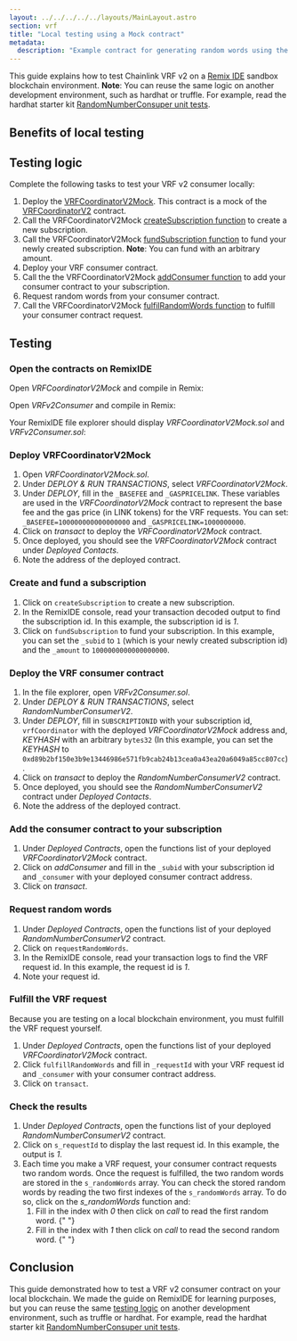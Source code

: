 ```yaml
---
layout: ../../../../../layouts/MainLayout.astro
section: vrf
title: "Local testing using a Mock contract"
metadata:
  description: "Example contract for generating random words using the VRF v2 subscription method on your local blockchain using a mock contract."
---
```



<VrfCommon callout="subscription" />

This guide explains how to test Chainlink VRF v2 on a [Remix IDE](https://remix-ide.readthedocs.io/en/latest/run.html#environment) sandbox blockchain environment. **Note**: You can reuse the same logic on another development environment, such as hardhat or truffle. For example, read the hardhat starter kit [RandomNumberConsuper unit tests](https://github.com/smartcontractkit/hardhat-starter-kit/blob/main/test/unit/RandomNumberConsumer.spec.js).

## Benefits of local testing

<ContentCommon section="localTestingBenefits" />

## Testing logic

Complete the following tasks to test your VRF v2 consumer locally:

1. Deploy the [VRFCoordinatorV2Mock](https://github.com/smartcontractkit/chainlink/blob/develop/contracts/src/v0.8/mocks/VRFCoordinatorV2Mock.sol). This contract is a mock of the [VRFCoordinatorV2](https://github.com/smartcontractkit/chainlink/blob/develop/contracts/src/v0.8/VRFCoordinatorV2.sol) contract.
1. Call the VRFCoordinatorV2Mock [createSubscription function](https://github.com/smartcontractkit/chainlink/blob/abf1d19c147c4fd54173b48140706780b53be474/contracts/src/v0.8/mocks/VRFCoordinatorV2Mock.sol#L176) to create a new subscription.
1. Call the VRFCoordinatorV2Mock [fundSubscription function](https://github.com/smartcontractkit/chainlink/blob/abf1d19c147c4fd54173b48140706780b53be474/contracts/src/v0.8/mocks/VRFCoordinatorV2Mock.sol#L138) to fund your newly created subscription. **Note**: You can fund with an arbitrary amount.
1. Deploy your VRF consumer contract.
1. Call the the VRFCoordinatorV2Mock [addConsumer function](https://github.com/smartcontractkit/chainlink/blob/abf1d19c147c4fd54173b48140706780b53be474/contracts/src/v0.8/mocks/VRFCoordinatorV2Mock.sol#L229) to add your consumer contract to your subscription.
1. Request random words from your consumer contract.
1. Call the VRFCoordinatorV2Mock [fulfilRandomWords function](https://github.com/smartcontractkit/chainlink/blob/abf1d19c147c4fd54173b48140706780b53be474/contracts/src/v0.8/mocks/VRFCoordinatorV2Mock.sol#L88) to fulfill your consumer contract request.

## Testing

### Open the contracts on RemixIDE

Open _VRFCoordinatorV2Mock_ and compile in Remix:

<CodeSample src="samples/VRF/mock/VRFCoordinatorV2Mock.sol" />

Open _VRFv2Consumer_ and compile in Remix:

<CodeSample src="samples/VRF/mock/VRFv2Consumer.sol" />

Your RemixIDE file explorer should display _VRFCoordinatorV2Mock.sol_ and _VRFv2Consumer.sol_:

<ClickToZoom src="/images/vrf/mock/v2-subscription-remix-fileexplorer.jpg" />

### Deploy VRFCoordinatorV2Mock

1. Open _VRFCoordinatorV2Mock.sol_.
1. Under _DEPLOY & RUN TRANSACTIONS_, select _VRFCoordinatorV2Mock_.
   <ClickToZoom src="/images/vrf/mock/v2-deploymock.jpg" />
1. Under _DEPLOY_, fill in the `_BASEFEE` and `_GASPRICELINK`. These variables are used in the _VRFCoordinatorV2Mock_ contract to represent the base fee and the gas price (in LINK tokens) for the VRF requests. You can set: `_BASEFEE=100000000000000000` and `_GASPRICELINK=1000000000`.
1. Click on _transact_ to deploy the _VRFCoordinatorV2Mock_ contract.
1. Once deployed, you should see the _VRFCoordinatorV2Mock_ contract under _Deployed Contacts_.
   <ClickToZoom src="/images/vrf/mock/v2-deployedmock.jpg" />
1. Note the address of the deployed contract.

### Create and fund a subscription

1. Click on `createSubscription` to create a new subscription.
1. In the RemixIDE console, read your transaction decoded output to find the subscription id. In this example, the subscription id is _1_.
   <ClickToZoom src="/images/vrf/mock/v2-mocksubscription.jpg" />
1. Click on `fundSubscription` to fund your subscription. In this example, you can set the `_subid` to `1` (which is your newly created subscription id) and the `_amount` to `1000000000000000000`.

### Deploy the VRF consumer contract

1. In the file explorer, open _VRFv2Consumer.sol_.
1. Under _DEPLOY & RUN TRANSACTIONS_, select _RandomNumberConsumerV2_.
   <ClickToZoom src="/images/vrf/mock/v2-deployconsumer.jpg" />
1. Under _DEPLOY_, fill in `SUBSCRIPTIONID` with your subscription id, `vrfCoordinator` with the deployed _VRFCoordinatorV2Mock_ address and, _KEYHASH_ with an arbitrary `bytes32` (In this example, you can set the _KEYHASH_ to `0xd89b2bf150e3b9e13446986e571fb9cab24b13cea0a43ea20a6049a85cc807cc`).
1. Click on _transact_ to deploy the _RandomNumberConsumerV2_ contract.
1. Once deployed, you should see the _RandomNumberConsumerV2_ contract under _Deployed Contacts_.
   <ClickToZoom src="/images/vrf/mock/v2-deployedconsumer.jpg" />
1. Note the address of the deployed contract.

### Add the consumer contract to your subscription

1. Under _Deployed Contracts_, open the functions list of your deployed _VRFCoordinatorV2Mock_ contract.
1. Click on _addConsumer_ and fill in the `_subid` with your subscription id and `_consumer` with your deployed consumer contract address.
   <ClickToZoom src="/images/vrf/mock/v2-addconsumer.jpg" />
1. Click on _transact_.

### Request random words

1. Under _Deployed Contracts_, open the functions list of your deployed _RandomNumberConsumerV2_ contract.
1. Click on `requestRandomWords`.
   <ClickToZoom src="/images/vrf/mock/v2-requestrandomwords.jpg" />
1. In the RemixIDE console, read your transaction logs to find the VRF request id. In this example, the request id is _1_.
   <ClickToZoom src="/images/vrf/mock/v2-requestrandomwordslogs.jpg" />
1. Note your request id.

### Fulfill the VRF request

Because you are testing on a local blockchain environment, you must fulfill the VRF request yourself.

1. Under _Deployed Contracts_, open the functions list of your deployed _VRFCoordinatorV2Mock_ contract.
1. Click `fulfillRandomWords` and fill in `_requestId` with your VRF request id and `_consumer` with your consumer contract address.
   <ClickToZoom src="/images/vrf/mock/v2-fulfillrandomwords.jpg" />
1. Click on `transact`.

### Check the results

1. Under _Deployed Contracts_, open the functions list of your deployed _RandomNumberConsumerV2_ contract.
1. Click on `s_requestId` to display the last request id. In this example, the output is _1_.
   <ClickToZoom src="/images/vrf/mock/v2-deployedconsumerrequestid.jpg" />
1. Each time you make a VRF request, your consumer contract requests two random words. Once the request is fulfilled, the two random words are stored in the `s_randomWords` array. You can check the stored random words by reading the two first indexes of the `s_randomWords` array. To do so, click on the _s_randomWords_ function and:
   1. Fill in the index with _0_ then click on _call_ to read the first random word.
      {" "}
      <ClickToZoom src="/images/vrf/mock/v2-firstrandomword.jpg" />
   1. Fill in the index with _1_ then click on _call_ to read the second random word.
      {" "}
      <ClickToZoom src="/images/vrf/mock/v2-secondrandomword.jpg" />

## Conclusion

This guide demonstrated how to test a VRF v2 consumer contract on your local blockchain. We made the guide on RemixIDE for learning purposes, but you can reuse the same [testing logic](#testing-logic) on another development environment, such as truffle or hardhat. For example, read the hardhat starter kit [RandomNumberConsuper unit tests](https://github.com/smartcontractkit/hardhat-starter-kit/blob/main/test/unit/RandomNumberConsumer.spec.js).
